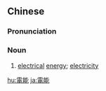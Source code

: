 {{also|电能}}
==Chinese==
{{zh-forms|s=电能}}

===Pronunciation===
{{zh-pron
|m=diànnéng
|cat=n
}}

===Noun===
{{zh-noun}}

# [[electrical]] [[energy]]; [[electricity]]

[[hu:電能]]
[[ja:電能]]